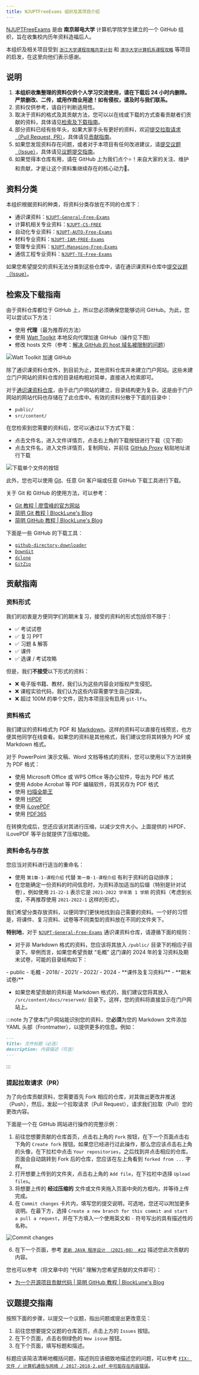 ```yaml
---
title: NJUPTFreeExams 组织及其项目介绍
---
```


[NJUPTFreeExams](https://github.com/NJUPTFreeExams) 是由 **南京邮电大学** 计算机学院学生建立的一个 GitHub 组织，旨在收集校内历年资料造福后人。

本组织及相关项目受到 [`浙江大学课程攻略共享计划`](https://github.com/QSCTech/zju-icicles) 和 [`清华大学计算机系课程攻略`](https://github.com/PKUanonym/REKCARC-TSC-UHT) 等项目的启发，在这里向他们表示感谢。

## 说明

1. **本组织收集整理的资料仅供个人学习交流使用，请在下载后 24 小时内删除。严禁删改、二传，或用作商业用途！如有侵权，请及时与我们联系。**
2. 资料仅供参考，请自行判断适用性。
3. 取决于资料的格式及其贡献方法，您可以以在线或下载的方式查看贡献者们贡献的资料，具体请见[检索及下载指南](#检索及下载指南)。
4. 部分资料已经有些年头，如果大家手头有更好的资料，欢迎[提交拉取请求（Pull Request, PR）](https://github.com/NJUPTFreeExams/NJUPT-General-Free-Exams/compare)，具体请见[贡献指南](#贡献指南)。
5. 如果您发现资料存在问题，或者对于本项目有任何改进建议，请[提交议题（Issue）](https://github.com/NJUPTFreeExams/NJUPT-General-Free-Exams/issues/new/choose)，具体请见[议题提交指南](#议题提交指南)。
6. 如果觉得本仓库有用，请在 GitHub 上为我们点个:star:！来自大家的关注、维护和贡献，才是让这个资料集继续存在的核心动力:smiling_face_with_three_hearts:。

## 资料分类

本组织根据资料的种类，将资料分类存放在不同的仓库下：

- 通识课资料：[`NJUPT-General-Free-Exams`](https://github.com/NJUPTFreeExams/NJUPT-General-Free-Exams)
- 计算机相关专业资料：[`NJUPT-CS-FREE`](https://github.com/NJUPTFreeExams/NJUPT-CS-FREE)
- 自动化专业资料：[`NJUPT-AUTO-Free-Exams`](https://github.com/NJUPTFreeExams/NJUPT-AUTO-Free-Exams)
- 材料专业资料：[`NJUPT-IAM-FREE-Exams`](https://github.com/NJUPTFreeExams/NJUPT-IAM-FREE-Exams)
- 管理专业资料：[`NJUPT-Managing-Free-Exams`](https://github.com/NJUPTFreeExams/NJUPT-Managing-Free-Exams)
- 通信工程专业资料：[`NJUPT-TE-Free-Exams`](https://github.com/NJUPTFreeExams/NJUPT-TE-Free-Exams)

如果您希望提交的资料无法分类到这些仓库中，请在通识课资料仓库中[提交议题（Issue）](https://github.com/NJUPTFreeExams/NJUPT-General-Free-Exams/issues/new/choose)。

## 检索及下载指南

由于资料仓库都位于 GitHub 上，所以您必须确保您能够访问 GitHub。为此，您可以尝试以下方法：

- 使用 **代理**（最为推荐的方法）
- 使用 [Watt Toolkit](https://steampp.net/) 本地反向代理加速 GitHub（操作见下图）
- 修改 hosts 文件（参考：[解决 GitHub 的 host 域名被限制的问题](https://iphysresearch.github.io/blog/post/programing/linux_shell/hosts/)）

![Watt Toolkit 加速 GitHub](../../../assets/watt-toolkit-github.webp)

除了通识课资料仓库外，到目前为止，其他资料仓库并未建立门户网站。这些未建立门户网站的资料仓库的目录结构相对简单，直接进入检索即可。

对于[通识课资料仓库](https://github.com/NJUPTFreeExams/NJUPT-General-Free-Exams)，由于此门户网站的建立，目录结构更为复杂。这是由于门户网站的网站代码也存储在了此仓库中。有效的资料分散于下面的目录中：

- `public/`
- `src/content/`

在您检索到您需要的资料后，您可以通过以下方式下载：

- 点击文件名，进入文件详情页，点击右上角的下载按钮进行下载（见下图）
- 点击文件名，进入文件详情页，复制网址，并前往 [GitHub Proxy](https://ghp.ci/) 粘贴地址进行下载

![下载单个文件的按钮](../../../assets/download-raw-file-from-github-website.webp)

此外，您也可以使用 [Git](https://git-scm.com/)、任意 Git 客户端或任意 GitHub 下载工具进行下载。

关于 Git 和 GitHub 的使用方法，可以参考：

- [Git 教程 | 廖雪峰的官方网站](https://liaoxuefeng.com/books/git/introduction/index.html)
- [简明 Git 教程 | BlockLune's Blog](https://blocklune.cc/zh/posts/simple-git-tutorial/)
- [简明 GitHub 教程 | BlockLune's Blog](https://blocklune.cc/zh/posts/simple-github-tutorial/)

下面是一些 GitHub 的下载工具：

- [`github-directory-downloader`](https://github.com/Momo707577045/github-directory-downloader)
- [`DownGit`](https://github.com/MinhasKamal/DownGit)
- [`dclone`](https://github.com/ykfe/dclone)
- [`GitZip`](https://chromewebstore.google.com/detail/gitzip-for-github/ffabmkklhbepgcgfonabamgnfafbdlkn)

## 贡献指南

### 资料形式

我们的初衷是方便同学们的期末复习，接受的资料的形式包括但不限于：

- :white_check_mark: 考试试卷
- :white_check_mark: 复习 PPT
- :white_check_mark: 习题 & 解答
- :white_check_mark: 课件
- :white_check_mark: 选课 / 考试攻略

但是，我们**不接受**以下形式的资料：

- :x: 电子版书籍、教材，我们认为这些内容会对版权产生侵犯。
- :x: 课程实验代码，我们认为这些内容需要学生自己探索。
- :x: 超过 100M 的单个文件，因为本项目没有启用 `git-lfs`。

### 资料格式

我们建议的资料格式为 PDF 和 [Markdown](https://markdown.com.cn/)。这样的资料可以直接在线预览，也方便其他同学在线查看。如果您的资料是其他格式，我们建议您将其转换为 PDF 或 Markdown 格式。

对于 PowerPoint 演示文稿、Word 文档等格式的资料，您可以使用以下方法转换为 PDF 格式：

- 使用 Microsoft Office 或 WPS Office 等办公软件，导出为 PDF 格式
- 使用 Adobe Acrobat 等 PDF 编辑软件，将其另存为 PDF 格式
- 使用 [扫描全能王](https://www.camscanner.com/)
- 使用 [HiPDF](https://www.hipdf.cn/)
- 使用 [iLovePDF](https://www.ilovepdf.com/)
- 使用 [PDF365](https://www.pdf365.cn/)

在转换完成后，您还应该对其进行压缩，以减少文件大小。上面提供的 HiPDF、iLovePDF 等平台就提供了压缩功能。

### 资料命名与存放

您应当对资料进行适当的重命名：

- 使用 `第1章-1-课程介绍` 代替 `第一章-1-课程介绍` 有利于资料的自动排序；
- 在您能确定一份资料的时间信息时，为资料添加适当的后缀（特别是针对试卷），例如使用 `21-22-1` 表示它是 `2021-2022 学年第 1 学期` 的资料（考虑到长度，不再推荐使用 `2021-2022-1` 这样的形式）。

我们希望分类存放资料，以便同学们更快地找到自己需要的资料。一个好的习惯是，将课件、复习资料、试卷等不同类型的资料放在不同的文件夹下。

**特别地**，对于 [`NJUPT-General-Free-Exams`](https://github.com/NJUPTFreeExams/NJUPT-General-Free-Exams) 通识课资料仓库，请遵循下面的规则：

- 对于非 Markdown 格式的资料，您应该将其放入 `/public/` 目录下的相应子目录下。举例而言，如果您希望贡献 “毛概” 这门课的 2024 年的复习资料及期末试卷，可能的目录结构如下：

<FileTree>
- public
  - 毛概
    - 2018/
    - 2021/
    - 2022/
    - 2024
      - **课件及复习资料/**
      - **期末试卷/**
</FileTree>

- 如果您希望贡献的资料是 Markdown 格式的，我们建议您将其放入 `/src/content/docs/reserved/` 目录下。这样，您的资料将直接显示在门户网站上。

:::note
为了使本门户网站能识别您的资料，您**必须**为您的 Markdown 文件添加 YAML 头部（Frontmatter），以提供更多的信息。例如：

```markdown
---
title: 文件标题（必选）
description: 内容描述（可选）
---
```
:::

### 提起拉取请求（PR）

为了向仓库贡献资料，您需要首先 Fork 相应的仓库，对其做出更改并推送（Push），然后，发起一个拉取请求（Pull Request），请求我们拉取（Pull）您的更改内容。

下面是一个在 GitHub 网站进行操作的完整示例：

1. 前往您想要贡献的仓库首页，点击右上角的 `Fork` 按钮，在下一个页面点击右下角的 `Create fork` 按钮。如果您已经进行过此操作，那么您应该点击右上角的头像，在下拉栏中点击 `Your repositories`，之后找到并点击相应的仓库。页面会自动跳转到 Fork 后的仓库，您应该在左上角看到 `forked from ...` 字样。
3. 打开想要上传到的文件夹，点击右上角的 `Add file`，在下拉栏中选择 `Upload files`。
4. 将想要上传的 **经过压缩的** 文件或文件夹拖入页面中央的方框内，并等待上传完成。
5. 在 `Commit changes` 卡片内，填写您的提交说明，可选地，您还可以附加更多说明。在最下方，选择 `Create a new branch for this commit and start a pull a request`，并在下方填入一个使用英文和 `-` 符号写出的具有描述性的名称。

![Commit changes](../../../assets/commit-changes.webp)

6. 在下一个页面，参考 [`更新 JAVA 程序设计 （2021-08） #22`](https://github.com/NJUPTFreeExams/NJUPT-CS-Free-Exams/pull/22) 描述您此次贡献的内容。

您也可以参考（将文章中的 “代码” 理解为您希望贡献的文件即可）：

- [为一个开源项目贡献代码 | 简明 GitHub 教程 | BlockLune's Blog](https://blocklune.cc/zh/posts/simple-github-tutorial/#%E4%B8%BA%E4%B8%80%E4%B8%AA%E5%BC%80%E6%BA%90%E9%A1%B9%E7%9B%AE%E8%B4%A1%E7%8C%AE%E4%BB%A3%E7%A0%81)

## 议题提交指南

按照下面的步骤，以提交一个议题，指出问题或提出更改意见：

1. 前往您想要提交议题的仓库首页，点击上方的 `Issues` 按钮。
2. 在下个页面，点击右侧绿色的 `New issue` 按钮。
3. 在下个页面，填写标题和描述。

标题应该简洁清晰地概括问题，描述则应该细致地描述您的问题，可以参考 [`FIX: 文件 / 计算机通信与网络 / 2017-2018-2.pdf 中可能存在内容错误`](https://github.com/NJUPTFreeExams/NJUPT-CS-Free-Exams/issues/20)。
